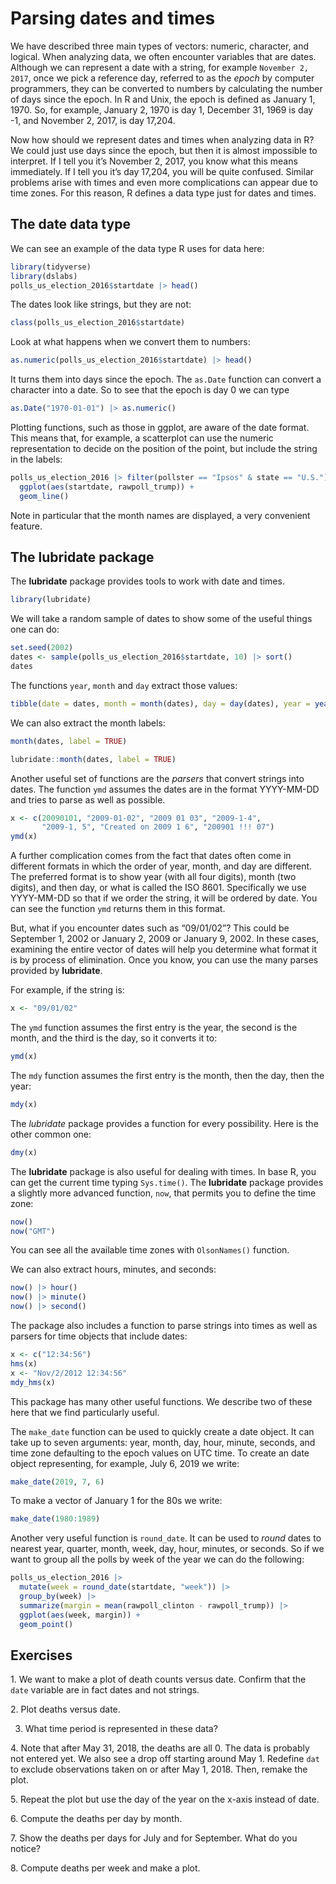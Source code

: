 # Parsing dates and times {#sec-dates-and-times}


We have described three main types of vectors: numeric, character, and logical. When analyzing data, we often encounter variables that are dates. Although we can represent a date with a string, for example `November 2, 2017`, once we pick a reference day, referred to as the _epoch_ by computer programmers, they can be converted to numbers by calculating the number of days since the epoch. In R and Unix, the epoch is defined as January 1, 1970. So, for example, January 2, 1970 is day 1, December 31, 1969 is day -1, and November 2, 2017, is day 17,204. 

Now how should we represent dates and times when analyzing data in R? We could just use days since the epoch, but then it is almost impossible to interpret. If I tell you it's November 2, 2017, you know what this means immediately. If I tell you it's day 17,204, you will be quite confused. Similar problems arise with times and even more complications can appear due to time zones. For this reason, R defines a data type just for dates and times. 

## The date data type

We can see an example of the data type R uses for data here:

```r
library(tidyverse)
library(dslabs)
polls_us_election_2016$startdate |> head()
```

The dates look like strings, but they are not:

```r
class(polls_us_election_2016$startdate)
```

Look at what happens when we convert them to numbers:

```r
as.numeric(polls_us_election_2016$startdate) |> head()
```

It turns them into days since the epoch. The `as.Date` function can convert a character into a date. So to see that the epoch is day 0 we can type

```r
as.Date("1970-01-01") |> as.numeric()
```

Plotting functions, such as those in ggplot, are aware of the date format. This means that, for example, a scatterplot can use the numeric representation to decide on the position of the point, but include the string in the labels:

```r
polls_us_election_2016 |> filter(pollster == "Ipsos" & state == "U.S.") |>
  ggplot(aes(startdate, rawpoll_trump)) +
  geom_line()
```

Note in particular that the month names are displayed, a very convenient feature.

## The lubridate package {#sec-lubridate}

The __lubridate__ package provides tools to work with date and times.

```r
library(lubridate)
```

We will take a random sample of dates to show some of the useful things one can do:

```r
set.seed(2002)
dates <- sample(polls_us_election_2016$startdate, 10) |> sort()
dates
```

The functions `year`, `month` and `day` extract those values:

```r
tibble(date = dates, month = month(dates), day = day(dates), year = year(dates))
```

We can also extract the month labels:

```r
month(dates, label = TRUE)
```

```r
lubridate::month(dates, label = TRUE)
```


Another useful set of functions are the _parsers_ that convert strings into dates. The function `ymd` assumes the dates are in the format YYYY-MM-DD and tries to parse as well as possible.

```r
x <- c(20090101, "2009-01-02", "2009 01 03", "2009-1-4",
       "2009-1, 5", "Created on 2009 1 6", "200901 !!! 07")
ymd(x)
```

A further complication comes from the fact that dates often come in different formats in which the order of year, month, and day are different. The preferred format is to show year (with all four digits), month (two digits), and then day, or what is called the ISO 8601. Specifically we use YYYY-MM-DD so that if we order the string, it will be ordered by date. You can see the function `ymd` returns them in this format.

But, what if you encounter dates such as "09/01/02"? This could be September 1, 2002 or January 2, 2009 or January 9, 2002. 
In these cases, examining the entire vector of dates will help you determine what format it is by process of elimination. Once you know, you can use the many parses provided by __lubridate__.

For example, if the string is:

```r
x <- "09/01/02"
```

The `ymd` function assumes the first entry is the year, the second is the month, and the third is the day, so it converts it to:

```r
ymd(x)
```

The `mdy` function assumes the first entry is the month, then the day, then the year:

```r
mdy(x)
```

The _lubridate_ package provides a function for every possibility. Here is the other common one:
```r
dmy(x)
```

The __lubridate__ package is also useful for dealing with times. In base R, you can get the current time typing `Sys.time()`. The __lubridate__ package provides a slightly more advanced function, `now`, that permits you to define the time zone:

```r
now()
now("GMT")
```

You can see all the available time zones with `OlsonNames()` function.

We can also extract hours, minutes, and seconds: 

```r
now() |> hour()
now() |> minute()
now() |> second()
```

The package also includes a function to parse strings into times as well as parsers for time objects that include dates:


```r
x <- c("12:34:56")
hms(x)
x <- "Nov/2/2012 12:34:56"
mdy_hms(x)
```

This package has many other useful functions. We describe two of these here that we find particularly useful.

The `make_date` function can be used to quickly create a date object. It can take up to seven arguments: year, month, day, hour, minute, seconds, and time zone defaulting to the epoch values on UTC time. To create an date object representing, for example, July 6, 2019 we write:

```r
make_date(2019, 7, 6)
```

To make a vector of January 1 for the 80s we write:

```r
make_date(1980:1989)
```

Another very useful function is `round_date`. It can be used to _round_ dates to nearest year, quarter,  month, week, day, hour, minutes, or seconds. So if we want to group all the polls by week of the year we can do the following:

```r
polls_us_election_2016 |> 
  mutate(week = round_date(startdate, "week")) |>
  group_by(week) |>
  summarize(margin = mean(rawpoll_clinton - rawpoll_trump)) |>
  ggplot(aes(week, margin)) +
  geom_point()
```


## Exercises


1\. We want to make a plot of death counts versus date. Confirm that the `date` variable are in fact dates and not strings.


2\. Plot deaths versus date. 

3. What time period is represented in these data?

4\. Note that after May 31, 2018, the deaths are all 0. The data is probably not entered yet. We also see a drop off starting around May 1. Redefine `dat` to exclude observations taken on or after May 1, 2018. Then, remake the plot.

5\. Repeat the plot but use the day of the year on the x-axis instead of date.
 
6\. Compute the deaths per day by month.

7\. Show the deaths per days for July and for September. What do you notice?

8\. Compute deaths per week and make a plot.

